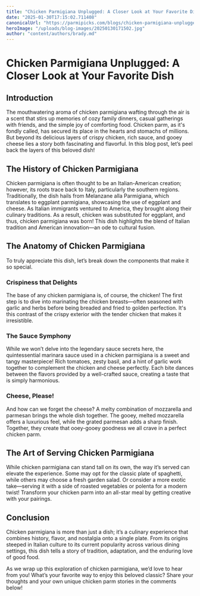 ```yaml
---
title: "Chicken Parmigiana Unplugged: A Closer Look at Your Favorite Dish"
date: "2025-01-30T17:15:02.711408"
canonicalUrl: "https://parmipicks.com/blogs/chicken-parmigiana-unplugged"
heroImage: "/uploads/blog-images/20250130171502.jpg"
author: "content/authors/brady.md"
---
```


# Chicken Parmigiana Unplugged: A Closer Look at Your Favorite Dish

## Introduction

The mouthwatering aroma of chicken parmigiana wafting through the air is a scent that stirs up memories of cozy family dinners, casual gatherings with friends, and the simple joy of comforting food. Chicken parm, as it's fondly called, has secured its place in the hearts and stomachs of millions. But beyond its delicious layers of crispy chicken, rich sauce, and gooey cheese lies a story both fascinating and flavorful. In this blog post, let’s peel back the layers of this beloved dish!

## The History of Chicken Parmigiana

Chicken parmigiana is often thought to be an Italian-American creation; however, its roots trace back to Italy, particularly the southern regions. Traditionally, the dish hails from Melanzane alla Parmigiana, which translates to eggplant parmigiana, showcasing the use of eggplant and cheese. As Italian immigrants ventured to America, they brought along their culinary traditions. As a result, chicken was substituted for eggplant, and thus, chicken parmigiana was born! This dish highlights the blend of Italian tradition and American innovation—an ode to cultural fusion.

## The Anatomy of Chicken Parmigiana

To truly appreciate this dish, let’s break down the components that make it so special.

### Crispiness that Delights

The base of any chicken parmigiana is, of course, the chicken! The first step is to dive into marinating the chicken breasts—often seasoned with garlic and herbs before being breaded and fried to golden perfection. It's this contrast of the crispy exterior with the tender chicken that makes it irresistible.

### The Sauce Symphony

While we won’t delve into the legendary sauce secrets here, the quintessential marinara sauce used in a chicken parmigiana is a sweet and tangy masterpiece! Rich tomatoes, zesty basil, and a hint of garlic work together to complement the chicken and cheese perfectly. Each bite dances between the flavors provided by a well-crafted sauce, creating a taste that is simply harmonious.

### Cheese, Please!

And how can we forget the cheese? A melty combination of mozzarella and parmesan brings the whole dish together. The gooey, melted mozzarella offers a luxurious feel, while the grated parmesan adds a sharp finish. Together, they create that ooey-gooey goodness we all crave in a perfect chicken parm.

## The Art of Serving Chicken Parmigiana

While chicken parmigiana can stand tall on its own, the way it’s served can elevate the experience. Some may opt for the classic plate of spaghetti, while others may choose a fresh garden salad. Or consider a more exotic take—serving it with a side of roasted vegetables or polenta for a modern twist! Transform your chicken parm into an all-star meal by getting creative with your pairings.

## Conclusion

Chicken parmigiana is more than just a dish; it’s a culinary experience that combines history, flavor, and nostalgia onto a single plate. From its origins steeped in Italian culture to its current popularity across various dining settings, this dish tells a story of tradition, adaptation, and the enduring love of good food.

As we wrap up this exploration of chicken parmigiana, we’d love to hear from you! What’s your favorite way to enjoy this beloved classic? Share your thoughts and your own unique chicken parm stories in the comments below!
 